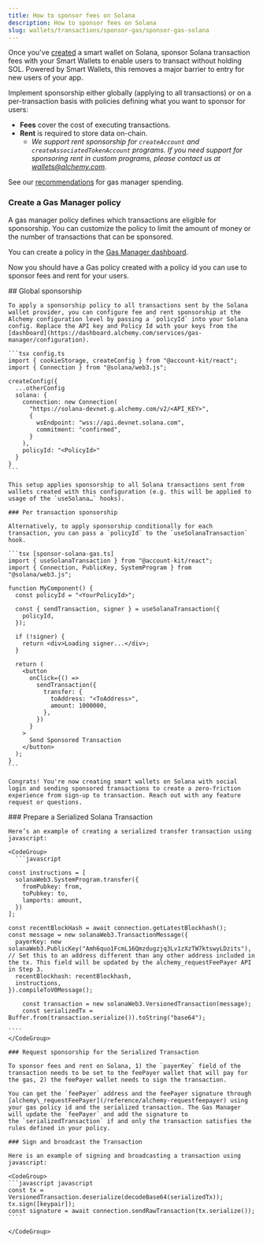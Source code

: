 ```yaml
---
title: How to sponsor fees on Solana
description: How to sponsor fees on Solana
slug: wallets/transactions/sponsor-gas/sponsor-gas-solana
---
```


Once you've [created](wallets/react/solana-wallets/get-started) a smart wallet on Solana, sponsor Solana transaction fees with your Smart Wallets to enable users to transact without holding SOL. Powered by Smart Wallets, this removes a major barrier to entry for new users of your app.

Implement sponsorship either globally (applying to all transactions) or on a per-transaction basis with policies defining what you want to sponsor for users:

- **Fees** cover the cost of executing transactions.
- **Rent** is required to store data on-chain.
  - _We support rent sponsorship for `createAccount` and `createAssociatedTokenAccount` programs. If you need support for sponsoring rent in custom programs, please contact us at [wallets@alchemy.com](mailto:wallets@alchemy.com)._

See our [recommendations](https://www.alchemy.com/support/best-practices-to-limit-gas-manager-spend) for gas manager spending.

### Create a Gas Manager policy

A gas manager policy defines which transactions are eligible for sponsorship. You can customize the policy to limit the amount of money or the number of transactions that can be sponsored.

You can create a policy in the [Gas Manager dashboard](https://dashboard.alchemy.com/gas-manager/policy/create/?a=api-docs).

Now you should have a Gas policy created with a policy id you can use to sponsor fees and rent for your users.

<Tabs>
  <Tab title="React">
    ## Global sponsorship

    To apply a sponsorship policy to all transactions sent by the Solana wallet provider, you can configure fee and rent sponsorship at the Alchemy configuration level by passing a `policyId` into your Solana config. Replace the API key and Policy Id with your keys from the [dashboard](https://dashboard.alchemy.com/services/gas-manager/configuration).

    ```tsx config.ts
    import { cookieStorage, createConfig } from "@account-kit/react";
    import { Connection } from "@solana/web3.js";

    createConfig({
      ...otherConfig
      solana: {
        connection: new Connection(
          "https://solana-devnet.g.alchemy.com/v2/<API_KEY>",
          {
            wsEndpoint: "wss://api.devnet.solana.com",
            commitment: "confirmed",
          }
        ),
        policyId: "<PolicyId>"
      }
    }
    ```

    This setup applies sponsorship to all Solana transactions sent from wallets created with this configuration (e.g. this will be applied to usage of the `useSolana…` hooks).

    ### Per transaction sponsorship

    Alternatively, to apply sponsorship conditionally for each transaction, you can pass a `policyId` to the `useSolanaTransaction` hook.

    ```tsx [sponsor-solana-gas.ts]
    import { useSolanaTransaction } from "@account-kit/react";
    import { Connection, PublicKey, SystemProgram } from "@solana/web3.js";

    function MyComponent() {
      const policyId = "<YourPolicyId>";

      const { sendTransaction, signer } = useSolanaTransaction({
        policyId,
      });

      if (!signer) {
        return <div>Loading signer...</div>;
      }

      return (
        <button
          onClick={() =>
            sendTransaction({
              transfer: {
                toAddress: "<ToAddress>",
                amount: 1000000,
              },
            })
          }
        >
          Send Sponsored Transaction
        </button>
      );
    }
    ```

    Congrats! You're now creating smart wallets on Solana with social login and sending sponsored transactions to create a zero-friction experience from sign-up to transaction. Reach out with any feature request or questions.

  </Tab>
  <Tab title="APIs">
    ### Prepare a Serialized Solana Transaction

    Here’s an example of creating a serialized transfer transaction using javascript:

    <CodeGroup>
      ```javascript

    const instructions = [
      solanaWeb3.SystemProgram.transfer({
        fromPubkey: from,
        toPubkey: to,
        lamports: amount,
      })
    ];

    const recentBlockHash = await connection.getLatestBlockhash();
    const message = new solanaWeb3.TransactionMessage({
      payerKey: new solanaWeb3.PublicKey("Amh6quo1FcmL16Qmzdugzjq3Lv1zXzTW7ktswyLDzits"), // Set this to an address different than any other address included in the tx. This field will be updated by the alchemy_requestFeePayer API in Step 3.
      recentBlockhash: recentBlockhash,
      instructions,
    }).compileToV0Message();

        const transaction = new solanaWeb3.VersionedTransaction(message);
        const serializedTx = Buffer.from(transaction.serialize()).toString("base64");

    ````
    </CodeGroup>

    ### Request sponsorship for the Serialized Transaction

    To sponsor fees and rent on Solana, 1) the `payerKey` field of the transaction needs to be set to the feePayer wallet that will pay for the gas, 2) the feePayer wallet needs to sign the transaction.

    You can get the `feePayer` address and the feePayer signature through [alchemy\_requestFeePayer](/reference/alchemy-requestfeepayer) using your gas policy id and the serialized transaction. The Gas Manager will update the `feePayer` and add the signature to the `serializedTransaction` if and only the transaction satisfies the rules defined in your policy.

    ### Sign and broadcast the Transaction

    Here is an example of signing and broadcasting a transaction using javascript:

    <CodeGroup>
    ```javascript javascript
    const tx = VersionedTransaction.deserialize(decodeBase64(serializedTx));
    tx.sign([keypair]);
    const signature = await connection.sendRawTransaction(tx.serialize());
    ````

    </CodeGroup>

  </Tab>
</Tabs>
